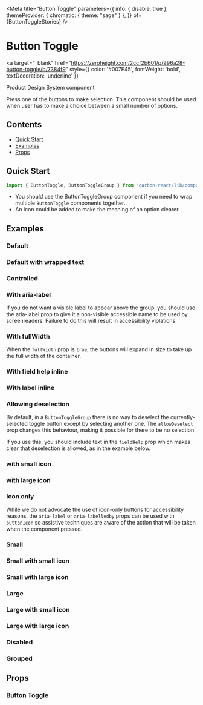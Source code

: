 

<Meta 
  title="Button Toggle"
  parameters={{
    info: { disable: true },
    themeProvider: { chromatic: { theme: "sage" } },
  }}
  of={ButtonToggleStories}
/>

# Button Toggle

<a
  target="_blank"
  href="https://zeroheight.com/2ccf2b601/p/996a28-button-toggle/b/7384f9"
  style={{ color: '#007E45', fontWeight: 'bold', textDecoration: 'underline' }}
>
  Product Design System component
</a>

Press one of the buttons to make selection. This component should be used when user has to make a choice between a small number of options.

## Contents

- [Quick Start](#quick-start)
- [Examples](#examples)
- [Props](#props)

## Quick Start

```javascript
import { ButtonToggle, ButtonToggleGroup } from "carbon-react/lib/components/button-toggle";
```

- You should use the <LinkTo kind="Button Toggle Group" story="default">ButtonToggleGroup component</LinkTo> if you need to wrap multiple `ButtonToggle` components together.
- An icon could be added to make the meaning of an option clearer.

## Examples

### Default

<Canvas name="default" of={ButtonToggleStories.Default} />

### Default with wrapped text

<Canvas name="default with wrapped text" of={ButtonToggleStories.DefaultWrappedText} />

### Controlled

<Canvas name="controlled" of={ButtonToggleGroupStories.Controlled} />

### With aria-label

If you do not want a visible label to appear above the group, you should use the aria-label prop to give it a non-visible
accessible name to be used by screenreaders. Failure to do this will result in accessibility violations.

<Canvas name="aria-label" of={ButtonToggleGroupStories.AriaLabel} />

### With fullWidth

When the `fullWidth` prop is `true`, the buttons will expand in size to take up the full width of the container.

<Canvas name="fullWidth" of={ButtonToggleGroupStories.FullWidth} />

### With field help inline

<Canvas name="fieldhelp inline" of={ButtonToggleGroupStories.FieldHelp} />

### With label inline

<Canvas name="label inline" of={ButtonToggleGroupStories.LabelInline} />

### Allowing deselection

By default, in a `ButtonToggleGroup` there is no way to deselect the currently-selected toggle button except by selecting another one.
The `allowDeselect` prop changes this behaviour, making it possible for there to be no selection.

If you use this, you should include text in the `fieldHelp` prop which makes clear that deselection is allowed, as in the example below.

<Canvas name="allowDeselect" of={ButtonToggleGroupStories.AllowDeselection} />

### with small icon

<Canvas name="with small icon" of={ButtonToggleStories.DefaultSmallIcon} />

### with large icon

<Canvas name="default with large icon" of={ButtonToggleStories.DefaultLargeIcon} />

### Icon only

While we do not advocate the use of icon-only buttons for accessibility reasons, the `aria-label` or `aria-labelledby` props can be used with `buttonIcon` so assistive techniques are aware of the action that will be taken when the component pressed.

<Canvas name="icon only" of={ButtonToggleStories.iconOnly} />

### Small

<Canvas name="small" of={ButtonToggleStories.small} />

### Small with small icon

<Canvas name="small with small icon" of={ButtonToggleStories.smallSmallIcon} />

### Small with large icon

<Canvas name="small with large icon" of={ButtonToggleStories.smallLargeIcon} />

### Large

<Canvas name="large" of={ButtonToggleStories.large} />

### Large with small icon

<Canvas name="large with small icon" of={ButtonToggleStories.largeSmallIcon} />

### Large with large icon

<Canvas name="large with large icon" of={ButtonToggleStories.largeLargeIcon} />

### Disabled

<Canvas name="disabled" of={ButtonToggleStories.disabled} />

### Grouped

<Canvas name="grouped" of={ButtonToggleStories.grouped} />

## Props

### Button Toggle

<ArgsTable of={ButtonToggle} />
